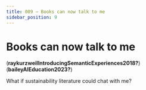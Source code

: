 ```yaml
---
title: 009 — Books can now talk to me
sidebar_position: 9
---
```





# Books can now talk to me

(**raykurzweilIntroducingSemanticExperiences2018?**)
(**baileyAIEducation2023?**)

What if sustainability literature could chat with me?
